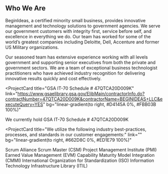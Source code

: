 ## Who We Are

BeginIdeas, a certified minority small business, provides innovative management and technology solutions to government agencies.  We serve our government customers with integrity first, service before self, and excellence in everything we do. Our team has worked for some of the world’s greatest companies including Deloitte, Dell, Accenture and former US Military organizations.

Our seasoned team has extensive experience working with all levels government and supporting senior executives from both the private and government sectors. We are a team of exceptional business technologist practitioners who have achieved industry recognition for delivering innovative results quickly and cost effectively.

<ProjectCard
  title="GSA IT-70 Schedule # 47QTCA20D009K"
  link="https://www.gsaelibrary.gsa.gov/ElibMain/contractorInfo.do?contractNumber=47QTCA20D009K&contractorName=BEGINIDEAS+LLC&executeQuery=YES"
  bg="linear-gradient(to right, #D4145A 0%, #FBB03B 100%)"
>
  We currently hold GSA IT-70 Schedule # 47QTCA20D009K
</ProjectCard>

<ProjectCard
  title="We utilize the following industry best-practices, processes, and standards in our customer engagements:"
  link=""
  bg="linear-gradient(to right, #662D8C 0%, #ED1E79 100%)"
>
Scrum Alliance Scrum Master (CSM)
Project Management Institute (PMI)
Earned Value Management (EVM)
Capability Maturity Model Integration (CMMI)
International Organization for Standardization (ISO)
Information Technology Infrastructure Library (ITIL)
</ProjectCard>


